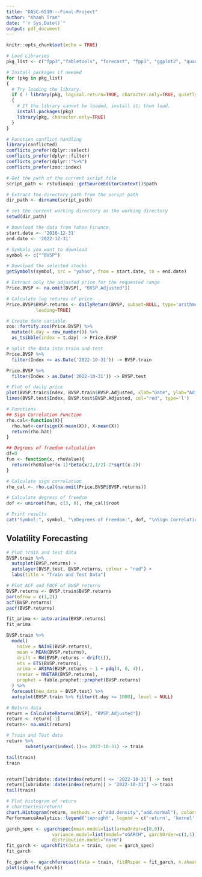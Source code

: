 ```yaml
---
title: "DASC-6510---Final-Project"
author: "Khanh Tran"
date: "`r Sys.Date()`"
output: pdf_document
---
```


```r
knitr::opts_chunk$set(echo = TRUE)
```

``` r
# Load Libraries
pkg_list <- c("fpp3","fabletools", "forecast", "fpp3", "ggplot2", "quantmod", "tseries", "zoo", "xts", "tseries", "PerformanceAnalytics", "rugarch") 

# Install packages if needed
for (pkg in pkg_list)
{
  # Try loading the library.
  if ( ! library(pkg, logical.return=TRUE, character.only=TRUE, quietly=TRUE) )
  {
    # If the library cannot be loaded, install it; then load.
    install.packages(pkg)
    library(pkg, character.only=TRUE)
  }
}

# Function conflict handling
library(conflicted)
conflicts_prefer(dplyr::select)
conflicts_prefer(dplyr::filter)
conflicts_prefer(dplyr::"%>%")
conflicts_prefer(zoo::index)

# Get the path of the current script file
script_path <- rstudioapi::getSourceEditorContext()$path

# Extract the directory path from the script path
dir_path <- dirname(script_path)

# set the current working directory as the working directory
setwd(dir_path)
```


``` r
# Download the data from Yahoo Finance.
start.date <- '2016-12-31'
end.date <- '2022-12-31'

# Symbols you want to download
symbol <- c("^BVSP")

# Download the selected stocks
getSymbols(symbol, src = "yahoo", from = start.date, to = end.date)

# Extract only the adjusted price for the requested range
Price.BVSP <- na.omit(BVSP[, "BVSP.Adjusted"])

# Calculate log returns of price
Price.BVSP$BVSP.returns <- dailyReturn(BVSP, subset=NULL, type='arithmetic',
           leading=TRUE)

# Create date variable
zoo::fortify.zoo(Price.BVSP) %>%
  mutate(t.day = row_number()) %>%
  as_tsibble(index = t.day) -> Price.BVSP

# Split the data into train and test
Price.BVSP %>%
  filter(Index <= as.Date('2022-10-31')) -> BVSP.train

Price.BVSP %>%
  filter(Index > as.Date('2022-10-31')) -> BVSP.test

# Plot of daily price
plot(BVSP.train$Index, BVSP.train$BVSP.Adjusted, xlab="Date", ylab="Adjusted Closing Prices", main="BVSP", col="blue", type='l') 
lines(BVSP.test$Index, BVSP.test$BVSP.Adjusted, col="red", type='l')
```



``` r
# Functions
## Sign Correlation Function 
rho.cal<-function(X){
  rho.hat<-cor(sign(X-mean(X)), X-mean(X))
  return(rho.hat)
}

## Degrees of freedom calculation
df=0
fun <- function(x, rhoValue){
  return(rhoValue*(x-1)*beta(x/2,1/2)-2*sqrt(x-2))
}
```

``` r
# Calculate sign correlation
rho_cal <- rho.cal(na.omit(Price.BVSP$BVSP.returns))

# Calculate degress of freedom
dof <- uniroot(fun, c(3, 8), rho_cal)$root

# Print results
cat("Symbol:", symbol, "\nDegrees of Freedom:", dof, "\nSign Correlation:", rho_cal, "\n\n")
```


## Volatility Forecasting

```r
# Plot train and test data
BVSP.train %>% 
  autoplot(BVSP.returns) +
  autolayer(BVSP.test, BVSP.returns, colour = "red") +
  labs(title = "Train and Test Data")
```

```r
# Plot ACF and PACF of BVSP returns
BVSP.returns <- BVSP.train$BVSP.returns
par(mfrow = c(1,2))
acf(BVSP.returns)
pacf(BVSP.returns)
```
```r
fit_arima <- auto.arima(BVSP.returns)
fit_arima
```


```r
BVSP.train %>%
  model(
    naive = NAIVE(BVSP.returns),
    mean = MEAN(BVSP.returns),
    drift = RW(BVSP.returns ~ drift()),
    ets = ETS(BVSP.returns),
    arima = ARIMA(BVSP.returns ~ 1 + pdq(4, 0, 4)),
    nnetar = NNETAR(BVSP.returns),
    prophet = fable.prophet::prophet(BVSP.returns)
  ) %>% 
  forecast(new_data = BVSP.test) %>% 
  autoplot(BVSP.train %>% filter(t.day >= 1000), level = NULL)
```




```r
# Return data
return = CalculateReturns(BVSP[, "BVSP.Adjusted"])
return <- return[-1]
return<- na.omit(return)

# Train and Test data
return %>%
       subset(year(index(.))<= 2022-10-31) -> train

tail(train)
train


return[lubridate::date(index(return)) <= '2022-10-31'] -> test
return[lubridate::date(index(return)) > '2022-10-31'] -> train
tail(train)
```


```r
# Plot histogram of return
# chartSeries(return)
chart.Histogram(return, methods = c("add.density","add.normal"), colorset = c('blue', 'red','black'))
PerformanceAnalytics::legend('topright', legend = c('return', 'kernel', 'normal dist'), fill = c('blue', 'red','black'))
```

```r
garch_spec <- ugarchspec(mean.model=list(armaOrder=c(0,0)),
                 variance.model=list(model="sGARCH", garchOrder=c(1,1)),
                 distribution.model="norm")
fit_garch <- ugarchfit(data = train, spec = garch_spec)
fit_garch
```
```r
fc_garch <- ugarchforecast(data = train, fitORspec = fit_garch, n.ahead = 22)
plot(sigma(fc_garch))
```

